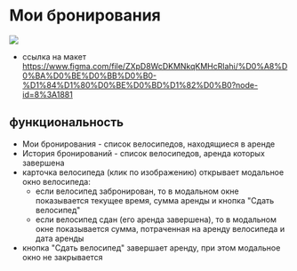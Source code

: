 
# Мои бронирования

<img src={img} class="imgPreview" />

- ссылка на макет https://www.figma.com/file/ZXpD8WcDKMNkqKMHcRlahi/%D0%A8%D0%BA%D0%BE%D0%BB%D0%B0-%D1%84%D1%80%D0%BE%D0%BD%D1%82%D0%B0?node-id=8%3A1881

## функциональность

- Мои бронирования - список велосипедов, находящиеся в аренде
- История бронирований - список велосипедов, аренда которых завершена
- карточка велосипеда (клик по изображению) открывает модальное окно велосипеда:
  - если велосипед забронирован, то в модальном окне показывается текущее время, сумма аренды и кнопка "Сдать велосипед"
  - если велосипед сдан (его аренда завершена), то в модальном окне показывается сумма, потраченная на аренду велосипеда и дата аренды
- кнопка "Сдать велосипед" завершает аренду, при этом модальное окно не закрывается
